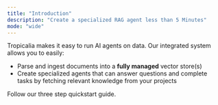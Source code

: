 ```yaml
---
title: "Introduction"
description: "Create a specialized RAG agent less than 5 Minutes"
mode: "wide"
---
```


Tropicalia makes it easy to run AI agents on data. Our integrated system allows you to easily:

- Parse and ingest documents into a **fully managed** vector store(s)
- Create specialized agents that can answer questions and complete tasks by fetching relevant knowledge from your projects

<Card title="Start here" icon="rocket" horizontal href="/quickstart">
  Follow our three step quickstart guide.
</Card>